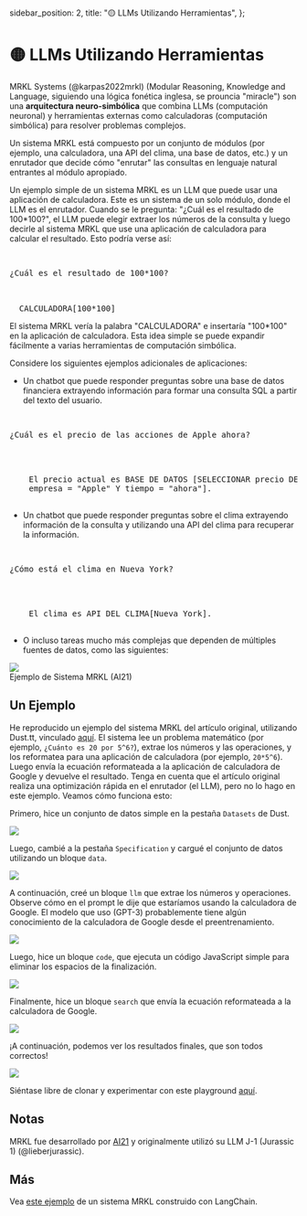   sidebar_position: 2,
  title: "🟡 LLMs Utilizando Herramientas",
};

# 🟡 LLMs Utilizando Herramientas

MRKL Systems (@karpas2022mrkl) (Modular Reasoning, Knowledge and Language, siguiendo una lógica fonética inglesa, se prouncia "miracle") son una **arquitectura neuro-simbólica** que combina LLMs (computación neuronal) y herramientas externas como calculadoras (computación simbólica) para resolver problemas complejos.

Un sistema MRKL está compuesto por un conjunto de módulos (por ejemplo, una calculadora, una API del clima, una base de datos, etc.) y un enrutador que decide cómo "enrutar" las consultas en lenguaje natural entrantes al módulo apropiado.

Un ejemplo simple de un sistema MRKL es un LLM que puede usar una aplicación de calculadora. Este es un sistema de un solo módulo, donde el LLM es el enrutador. Cuando se le pregunta: "¿Cuál es el resultado de 100\*100?", el LLM puede elegir extraer los números de la consulta y luego decirle al sistema MRKL que use una aplicación de calculadora para calcular el resultado. Esto podría verse así:

<pre>
  <p>¿Cuál es el resultado de 100*100?</p>

  <span className="bluegreen-highlight">CALCULADORA[100*100]</span>
</pre>

El sistema MRKL vería la palabra "CALCULADORA" e insertaría "100\*100" en la aplicación de calculadora. Esta idea simple se puede expandir fácilmente a varias herramientas de computación simbólica.

Considere los siguientes ejemplos adicionales de aplicaciones:

- Un chatbot que puede responder preguntas sobre una base de datos financiera extrayendo información para formar una consulta SQL a partir del texto del usuario.

<pre>
  <p>¿Cuál es el precio de las acciones de Apple ahora?</p>

  <span className="bluegreen-highlight">
    El precio actual es BASE DE DATOS [SELECCIONAR precio DE acciones DONDE
    empresa = "Apple" Y tiempo = "ahora"].
  </span>
</pre>

- Un chatbot que puede responder preguntas sobre el clima extrayendo información de la consulta y utilizando una API del clima para recuperar la información.

<pre>
  <p>¿Cómo está el clima en Nueva York?</p>

  <span className="bluegreen-highlight">
    El clima es API DEL CLIMA[Nueva York].
  </span>
</pre>

- O incluso tareas mucho más complejas que dependen de múltiples fuentes de datos, como las siguientes:

<div style={{ textAlign: "center" }}>
  <Image
    src="/docs/assets/advanced/mrkl_task.webp"
    width={1600}
    height={1331}
    style={{ width: "500px", margin: "auto" }}
  />
</div>

<div style={{ textAlign: "center" }}>Ejemplo de Sistema MRKL (AI21)</div>

## Un Ejemplo

He reproducido un ejemplo del sistema MRKL del artículo original, utilizando Dust.tt, vinculado [aquí](https://dust.tt/trigaten/a/98bdd65cb7). El sistema lee un problema matemático (por ejemplo, `¿Cuánto es 20 por 5^6?`), extrae los números y las operaciones, y los reformatea para una aplicación de calculadora (por ejemplo, `20*5^6`). Luego envía la ecuación reformateada a la aplicación de calculadora de Google y devuelve el resultado. Tenga en cuenta que el artículo original realiza una optimización rápida en el enrutador (el LLM), pero no lo hago en este ejemplo. Veamos cómo funciona esto:

Primero, hice un conjunto de datos simple en la pestaña `Datasets` de Dust.

<div style={{ textAlign: "center" }}>
  <Image
    src="/docs/assets/advanced/mrkl/dataset.webp"
    width={2818}
    height={820}
    style={{ width: "750px", margin: "auto" }}
  />
</div>

Luego, cambié a la pestaña `Specification` y cargué el conjunto de datos utilizando un bloque `data`.

<div style={{ textAlign: "center" }}>
  <Image
    src="/docs/assets/advanced/mrkl/load_dataset.webp"
    width={2790}
    height={508}
    style={{ width: "750px", margin: "auto" }}
  />
</div>

A continuación, creé un bloque `llm` que extrae los números y operaciones. Observe cómo en el prompt le dije que estaríamos usando la calculadora de Google. El modelo que uso (GPT-3) probablemente tiene algún conocimiento de la calculadora de Google desde el preentrenamiento.

<div style={{ textAlign: "center" }}>
  <Image
    src="/docs/assets/advanced/mrkl/model.webp"
    width={2790}
    height={960}
    style={{ width: "750px", margin: "auto" }}
  />
</div>

Luego, hice un bloque `code`, que ejecuta un código JavaScript simple para eliminar los espacios de la finalización.

<div style={{ textAlign: "center" }}>
  <Image
    src="/docs/assets/advanced/mrkl/extract.webp"
    width={2790}
    height={532}
    style={{ width: "750px", margin: "auto" }}
  />
</div>

Finalmente, hice un bloque `search` que envía la ecuación reformateada a la calculadora de Google.

<div style={{ textAlign: "center" }}>
  <Image
    src="/docs/assets/advanced/mrkl/search.webp"
    width={2790}
    height={1310}
    style={{ width: "750px", margin: "auto" }}
  />
</div>

¡A continuación, podemos ver los resultados finales, que son todos correctos!

<div style={{ textAlign: "center" }}>
  <Image
    src="/docs/assets/advanced/mrkl/final.webp"
    width={2784}
    height={494}
    style={{ width: "750px", margin: "auto" }}
  />
</div>

Siéntase libre de clonar y experimentar con este playground [aquí](https://dust.tt/trigaten/a/98bdd65cb7).

## Notas

MRKL fue desarrollado por [AI21](https://www.ai21.com/) y originalmente utilizó su LLM J-1 (Jurassic 1) (@lieberjurassic).

## Más

Vea [este ejemplo](https://langchain.readthedocs.io/en/latest/modules/agents/implementations/mrkl.html) de un sistema MRKL construido con LangChain.
